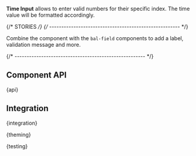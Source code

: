 

<Meta of={TimeInputStories} />

<StoryHeading of={TimeInputStories.Basic} hidden></StoryHeading>

<Banner of={TimeInputStories} />

<Lead>**Time Input** allows to enter valid numbers for their specific index. The time value will be formatted accordingly.</Lead>

<Canvas of={TimeInputStories.Basic} sourceState="shown" />

<PlaygroundBar of={TimeInputStories.Basic}></PlaygroundBar>

{/* STORIES */}
{/* ------------------------------------------------------ */}

<StoryHeading of={TimeInputStories.FieldControl}></StoryHeading>

Combine the component with the `bal-field` components to add a label, validation message and more.

<Canvas of={TimeInputStories.FieldControl} />

{/* ------------------------------------------------------ */}

## Component API


<Markdown>{api}</Markdown>

## Integration


<Markdown>{integration}</Markdown>


<Markdown>{theming}</Markdown>


<Markdown>{testing}</Markdown>

<Footer>
  <LinkCards>
    <LinkCard
      pageTitle="Development/Form"
      description="The indispensable form controls, designed for maximum clarity. Form elements are used in combination with the CSS grid system"
    />
  </LinkCards>
</Footer>

